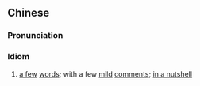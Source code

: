 {{also|寥寥数语}}
==Chinese==
{{zh-forms|s=寥寥数语|type=211|2=few, some}}

===Pronunciation===
{{zh-pron
|m=liáoliáoshùyǔ
|c=liu4 liu4 sou3 jyu5
|cat=cy
}}

===Idiom===
{{zh-idiom}}

# [[a few]] [[words]]; with a few [[mild]] [[comment]]s; [[in a nutshell]]